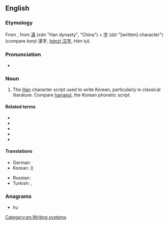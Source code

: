 {{also|Hanja}}
==English==
{{wikipedia}}

===Etymology===
From {{etyl|ko|en}} {{ko-inline|한자|hanja|Chinese characters|漢字}}, from {{etyl|ltc|en}} [[漢]] (''xàn'' "Han dynasty", "China") + [[字]] (''dzì'' "[written] character") (compare {{etyl|ja|-}} ''kanji'' 漢字, {{etyl|cmn|-}} [[汉字|''hànzì'' 汉字]], {{etyl|vi|-}} ''Hán tự'').

===Pronunciation===
* {{a|US}} {{IPA|en|/ˈhɑn.dʒə/|/ˈhɑn.dʒɑ/}}

===Noun===
{{en-noun|hanja}}

# The [[Han]] character script used to write Korean, particularly in classical literature. Compare [[hangeul]], the Korean phonetic script. <!-- note that current academic writing often contains large quantities of hanja, it is hardly out of use! -->

====Related terms====
* {{l|en|hanjaeo}}
* {{l|en|hanmun}}
* {{l|en|hanzi}}
* {{l|en|kanji}}
* {{l|vi|Hán tự}}

====Translations====
{{trans-top|Han character script used to write Korean}}
* German: {{t+|de|Hanja|n}}
* Korean: {{t+|ko|한자}} ({{t+|ko|漢字}})
{{trans-mid}}
* Russian: {{t|ru|ханча́|f}}
* Turkish: {{t|tr|hanca}}, {{t|tr|hanja}}
{{trans-bottom}}

===Anagrams===
* {{anagrams|en|a=aahjn|Jahan}}hu

[[Category:en:Writing systems]]